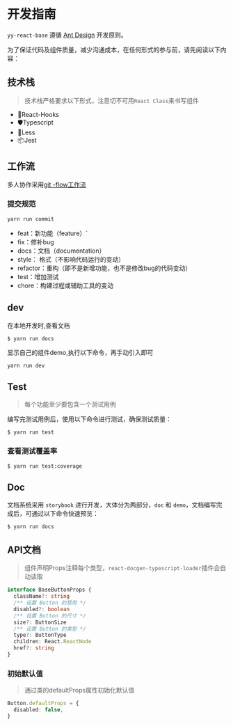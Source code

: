 <Meta title="文档/参与开发" />


# 开发指南

`yy-react-base` 遵循 [Ant Design](https://ant.design/docs/spec/proximity-cn) 开发原则。

为了保证代码及组件质量，减少沟通成本，在任何形式的参与前，请先阅读以下内容：



## 技术栈

> 技术栈严格要求以下形式，注意切不可用`React Class`来书写组件

- 🌈React-Hooks
- 🛡Typescript
- 🎨Less
- 📦Jest


## 工作流

多人协作采用[git -flow工作流](https://www.git-tower.com/learn/git/ebook/cn/command-line/advanced-topics/git-flow)


### 提交规范

```javascript
yarn run commit
```

- feat：新功能（feature）`
- fix：修补bug
- docs：文档（documentation）
- style： 格式（不影响代码运行的变动）
- refactor：重构（即不是新增功能，也不是修改bug的代码变动）
- test：增加测试
- chore：构建过程或辅助工具的变动



## dev

在本地开发时,查看文档

```
$ yarn run docs
```

显示自己的组件demo,执行以下命令，再手动引入即可

```
yarn run dev
```


## Test

> 每个功能至少要包含一个测试用例

编写完测试用例后，使用以下命令进行测试，确保测试质量：

```
$ yarn run test
```

### 查看测试覆盖率

```
$ yarn run test:coverage
```


## Doc

文档系统采用 `storybook` 进行开发，大体分为两部分，`doc` 和 `demo`，文档编写完成后，可通过以下命令快速预览：

```
$ yarn run docs
```

## API文档

> 组件声明Props注释每个类型，`react-docgen-typescript-loader`插件会自动读取

```typescript
interface BaseButtonProps {
  className?: string
  /** 设置 Button 的禁用 */
  disabled?: boolean
  /** 设置 Button 的尺寸 */
  size?: ButtonSize
  /** 设置 Button 的类型 */
  type?: ButtonType
  children: React.ReactNode
  href?: string
}
```

### 初始默认值

> 通过类的defaultProps属性初始化默认值

```typescript
Button.defaultProps = {
  disabled: false,
}
```
